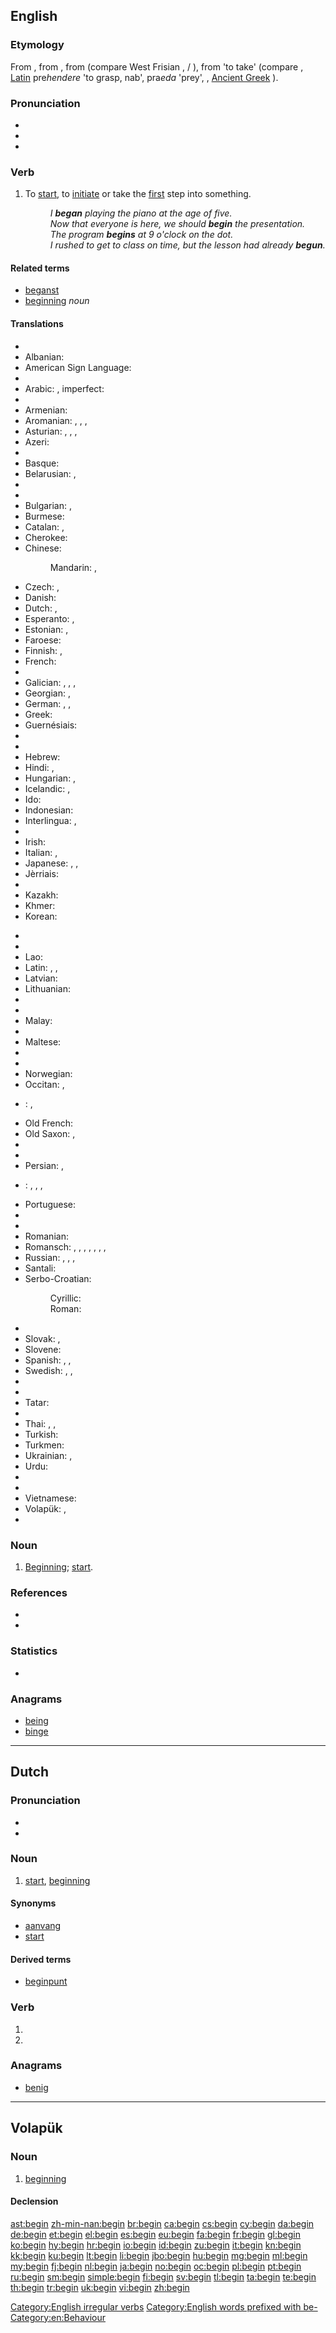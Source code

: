==English==
{{wikipedia}}

===Etymology===
From {{etyl|enm|en}} {{term|beginnen|lang=enm}}, from {{etyl|ang|en}} {{term|beginnan||to begin|lang=ang}}, from {{etyl|gem-pro|en}} {{recons|biginnaną||to begin|lang=gem-pro}} (compare West Frisian {{term|begjinne|lang=fy}}, {{etyl|nl|-}}/{{etyl|de|-}} {{term|beginnen|lang=de}}), from {{etyl|ine-pro|en}} {{recons|ghendhe/o|lang=ine-pro}} 'to take' (compare {{etyl|cy|-}} {{term|genni|lang=cy||to delve, submerge onself}}, [[Latin]] pre''hendere'' 'to grasp, nab', pra''eda'' 'prey', {{etyl|sq|-}} {{term|zë||to catch|lang=sq}}, [[Ancient Greek]] {{term||chandánein|to hold, contain}}).

===Pronunciation===
* {{IPA|/bɪˈɡɪn/|/bəˈgɪn/}}
* {{audio|en-us-begin.ogg|Audio (US)}}
* {{audio|En-uk-to begin.ogg|Audio (UK)}}

===Verb===
{{en-verb|begins|beginning|began|begun}}

# {{ambitransitive}} To [[start]], to [[initiate]] or take the [[first]] step into something.
#: ''I '''began''' playing the piano at the age of five.''
#: ''Now that everyone is here, we should '''begin''' the presentation.''
#: ''The program '''begins''' at 9 o'clock on the dot.''
#: ''I rushed to get to class on time, but the lesson had already '''begun'''.''

====Related terms====
* [[beganst]]
* [[beginning]] ''noun''

====Translations====
{{trans-top|To start, to initiate or take the first step into something.}}
* {{trreq|af}}
* Albanian: {{t-|sq|filloj}}
* American Sign Language: {{tø|ase|1@InFinger-PalmDown-OpenB@CenterChesthigh 1@InFinger-PalmUp-OpenB@CenterChesthigh}}
* {{trreq|am}}
* Arabic: {{t-|ar|بدأ|tr=bádaʾa}}, imperfect: {{t-|ar|يبدأ|tr=yabdaʾu}}
* {{trreq|an}}
* Armenian: {{t-|hy|սկսել|tr=sksel}}
* Aromanian: {{t-|rup|ahurhescu}}, {{t-|rup|ãnchisescu}}, {{t-|rup|apãrnjescu}}, {{t-|rup|ntsep}}
* Asturian: {{t+|ast|entamar}}, {{t-|ast|empezar}}, {{t+|ast|comenzar}}, {{t-|ast|aniciar}}
* Azeri: {{t+|az|başlamaq}}
* {{trreq|ba}}
* Basque: {{t+|eu|hasi}}
* Belarusian: {{t-|be|пачынаць|tr=pačynác'}} {{impf}}, {{t-|be|пачаць|tr=pačác'}} {{pf.}}
* {{trreq|bn}}
* {{trreq|br}}
* Bulgarian: {{t+|bg|започвам|tr=započvam}}, {{t+|bg|почвам|tr=počvam}}
* Burmese: {{t+|my|စ|tr=sa.|sc=Mymr}}
* Catalan: {{t+|ca|començar}}, {{t+|ca|iniciar}}
* Cherokee: {{t-|chr|ᎠᎴᏅᏗ|tr=alenvdi|sc=Cher}}
* Chinese:
*: Mandarin: {{t-|cmn|開始|sc=Hani}}, {{t-|cmn|开始|tr=kāishǐ|sc=Hani}}
* Czech: {{t+|cs|začít}} {{pf.}}, {{t+|cs|začínat}} {{impf}}
* Danish: {{t+|da|begynde}}
* Dutch: {{t+|nl|beginnen}}, {{t+|nl|aanvangen}}
* Esperanto: {{t-|eo|komenci}}, {{t-|eo|eki}}
* Estonian: {{t+|et|hakkama}}, {{t-|et|alustama}}
* Faroese: {{t-|fo|byrja}}
* Finnish: {{t+|fi|alkaa}}, {{t+|fi|aloittaa}}
* French: {{t+|fr|commencer}}
* {{trreq|fur}}
* Galician: {{t+|gl|comezar}}, {{t+|gl|comenzar}}, {{t-|gl|empezar}}, {{t-|gl|iniciar}}
* Georgian: {{t-|ka|დაიწყება|tr=daicqeba|sc=Geor}}, {{t-|ka|იწყება|tr=itsqeba|sc=Geor}}
* German: {{t+|de|anfangen}}, {{t+|de|beginnen}}, {{t+|de|starten}}
* Greek: {{t+|el|αρχίζω|tr=archízo}}
* Guernésiais: {{tø|roa-grn|c'menchier}}
* {{trreq|gu}}
* {{trreq|ha}}
* Hebrew: {{t-|he|התחיל|tr=hitkhíl}}
* Hindi: {{t+|hi|शुरू करना|tr=śurū karnā}} {{qualifier|transitive}}, {{t-|hi|शुरू होना|tr=śurū hōnā}} {{qualifier|intransitive}}
* Hungarian: {{t+|hu|kezd}}, {{t+|hu|elkezd}}
* Icelandic: {{t+|is|byrja}}, {{t-|is|hefjast}}
* Ido: {{t+|io|komencar}}
* Indonesian: {{t+|id|mulai}}
* Interlingua: {{t-|ia|comenciar}}, {{t-|ia|iniciar}}
* {{trreq|ie}}
* Irish: {{t-|ga|tosaigh}}
* Italian: {{t+|it|cominciare}}, {{t+|it|iniziare}}
* Japanese: {{t+|ja|始める|tr=はじめる, hajimeru}} {{qualifier|transitive}}, {{t-|ja|開始する|tr=かいしする, kaishi-suru}}, {{t+|ja|始まる|tr=はじまる, hajimaru}} {{qualifier|intransitive}}
* Jèrriais: {{tø|roa-jer|c'menchi}}
* {{trreq|kn}}
* Kazakh: {{t|kk|бастау|tr=bastaw|sc=Cyrl}}
* Khmer: {{t-|km|ចាប់ផ្ដើម|tr=jap pdaəm|sc=Khmr}}
* Korean: {{t+|ko|시작하다|tr=sijak-hada|sc=Hang}}
{{trans-mid}}
* {{trreq|ku}}
* {{trreq|ky}}
* Lao: {{t-|lo|ເລີ່ມ|tr=lə̄ːm|sc=Laoo}}
* Latin: {{t-|la|incipere}}, {{t-|la|initiare}}, {{t+|la|committo}}
* Latvian: {{t-|lv|sākt}}
* Lithuanian: {{t+|lt|pradėti}}
* {{trreq|lb}}
* {{trreq|mk}}
* Malay: {{t-|ms|mula}}
* {{trreq|ml}}
* Maltese: {{t-|mt|ibda}}
* {{trreq|mi}}
* {{trreq|mwl}}
* Norwegian: {{t+|no|begynne}}
* Occitan: {{t+|oc|començar}}, {{t-|oc|entamenar}}
* {{ttbc|ang}}: {{t-|ang|onginnan|alt=onġinnan|sc=Latinx}}, {{qualifier|rare}} {{t-|ang|beginnan|sc=Latinx}}
* Old French: {{tø|fro|cumancer}}
* Old Saxon: {{tø|osx|biginnan}}, {{tø|osx|andginnan}}
* {{trreq|or}}
* {{trreq|ps}}
* Persian: {{t-|fa|اغاز کردن|tr=ağâz kardan}}, {{t+|fa|شروع کردن|tr=šoru' kardan}}
* {{ttbc|pl}}: {{t+|pl|zaczynać}} {{impf}}, {{t+|pl|zacząć}} {{pf.}} {{qualifier|transitive}}, {{t+|pl|zaczynać się}} {{impf}}, {{qualifier|intransitive}} {{t+|pl|zacząć się}} {{pf.}}
* Portuguese: {{t+|pt|começar}}
* {{trreq|pa}}
* {{trreq|raj}}
* Romanian: {{t+|ro|începe}}
* Romansch: {{t-|rm|entschaiver}} {{qualifier|Rumantsch Grischun}}, {{t-|rm|entscheiver}} {{qualifier|Sursilvan}}, {{t-|rm|antschever}} {{qualifier|Sutsilvan, Surmiran}}, {{t-|rm|cumenzar}} {{qualifier|Rumantsch Grischun}}, {{t-|rm|scumanzar}} {{qualifier|Surmiran}}, {{t-|rm|cumanzer}} {{qualifier|Puter, Vallader}}, {{t-|rm|iniziar}} {{qualifier|Rumantsch Grischun, Sursilvan, Sutsilvan, Vallader}}, {{t-|rm|inizier}} {{qualifier|Surmiran, Puter}}
* Russian: {{t+|ru|начинать|tr=načinát'}} {{impf}}, {{t+|ru|начать|tr=načát'}} {{pf.}} {{qualifier|transitive}}, {{t+|ru|начинаться|tr=načinát'sja}} {{impf}}, {{t+|ru|начаться|tr=načát'sja}} {{pf.}} {{qualifier|intransitive}}
* Santali: {{tø|sat|ᱮᱦᱳᱵ|tr=ehop'|sc=Olck}}
* Serbo-Croatian:
*: Cyrillic: {{t-|sh|почети|alt=по̀че̄ти|sc=Cyrl}}
*: Roman: {{t-|sh|početi|alt=pòčēti}}
* {{trreq|si}}
* Slovak: {{t-|sk|začať}} {{pf.}}, {{t-|sk|začínať}} {{impf}}
* Slovene: {{t+|sl|začeti}}
* Spanish: {{t+|es|comenzar}}, {{t+|es|iniciar}}, {{t+|es|empezar}}
* Swedish: {{t+|sv|börja}}, {{t+|sv|begynna}}, {{t+|sv|inleda}}
* {{trreq|tg}}
* {{trreq|ta}}
* Tatar: {{t+|tt|башларга|tr=başlarğa|sc=Cyrl}}
* {{trreq|te}}
* Thai: {{t-|th|เริ่ม|tr=rêrm}}, {{t-|th|เริ่มต้น|tr=rêrm dtôn}}, {{t-|th|เริ่มทำ|tr= rêrm tam}}
* Turkish: {{t+|tr|başlamak}}
* Turkmen: {{t+|tk|başlamak}}
* Ukrainian: {{t-|uk|починати|tr=počynáty}} {{impf}}, {{t-|uk|почати|tr=počáty}} {{impf}}
* Urdu: {{t-|ur|شروع کرنا|tr=śurū karnā}}
* {{trreq|ug}}
* {{trreq|uz}}
* Vietnamese: {{t+|vi|bắt đầu}}
* Volapük: {{t-|vo|beginön}}, {{t+|vo|primön}}
* {{trreq|yi}}
{{trans-bottom}}

===Noun===
{{en-noun}}

# {{nonstandard}} [[beginning|Beginning]]; [[start]].

===References===
* {{R:Century 1911}}
* {{R:Webster 1913}}

===Statistics===
* {{rank|circumstances|sitting|Christ|788|begin|wait|laughed|opportunity}}

===Anagrams===
* [[being#English|being]]
* [[binge#English|binge]]

[[Category:English irregular verbs]]
[[Category:English words prefixed with be-]]
[[Category:en:Behaviour]]

----

==Dutch==

===Pronunciation===
* {{IPA|/bə.ˈɣɪn/|lang=nl}}
* {{audio|Nl-begin.ogg|audio}}

===Noun===
{{nl-noun|n|-|beginnetje}}

# [[start]], [[beginning]]

====Synonyms====
* [[aanvang]]
* [[start#Dutch|start]]

====Derived terms====
* [[beginpunt]]

===Verb===
{{head|nl}}

# {{nl-verb form of|p=1|n=sg|t=pres|m=ind|beginnen}}
# {{nl-verb form of|m=imp|beginnen}}

===Anagrams===
* [[benig#Dutch|benig]]

----

==Volapük==

===Noun===
{{vo-noun}}

# [[beginning]]

====Declension====
{{vo-decl-noun}}

[[ast:begin]]
[[zh-min-nan:begin]]
[[br:begin]]
[[ca:begin]]
[[cs:begin]]
[[cy:begin]]
[[da:begin]]
[[de:begin]]
[[et:begin]]
[[el:begin]]
[[es:begin]]
[[eu:begin]]
[[fa:begin]]
[[fr:begin]]
[[gl:begin]]
[[ko:begin]]
[[hy:begin]]
[[hr:begin]]
[[io:begin]]
[[id:begin]]
[[zu:begin]]
[[it:begin]]
[[kn:begin]]
[[kk:begin]]
[[ku:begin]]
[[lt:begin]]
[[li:begin]]
[[jbo:begin]]
[[hu:begin]]
[[mg:begin]]
[[ml:begin]]
[[my:begin]]
[[fj:begin]]
[[nl:begin]]
[[ja:begin]]
[[no:begin]]
[[oc:begin]]
[[pl:begin]]
[[pt:begin]]
[[ru:begin]]
[[sm:begin]]
[[simple:begin]]
[[fi:begin]]
[[sv:begin]]
[[tl:begin]]
[[ta:begin]]
[[te:begin]]
[[th:begin]]
[[tr:begin]]
[[uk:begin]]
[[vi:begin]]
[[zh:begin]]